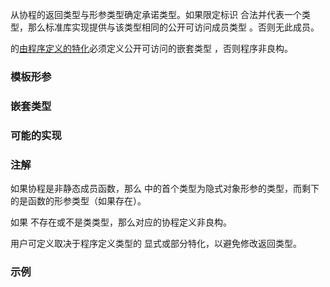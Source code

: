 {{cpp/title|coroutine_traits}}
{{cpp/coroutine/navbar}}
{{ddcl|header=coroutine|since=c++20|
template&lt; class R, class... Args &gt;
struct coroutine_traits;
}}

从协程的返回类型与形参类型确定承诺类型。如果限定标识 {{tt|R::promise_type}} 合法并代表一个类型，那么标准库实现提供与该类型相同的公开可访问成员类型 {{tt|promise_type}}。否则无此成员。

{{tt|coroutine_traits}} 的[[cpp/language/type#由程序定义的类型|由程序定义的特化]]必须定义公开可访问的嵌套类型 {{tt|promise_type}}，否则程序非良构。

===模板形参===
{{par begin}}
{{par|R|协程的返回类型}}
{{par|Args|协程的形参类型，若协程为非静态成员函数则包括[[cpp/language/member functions#引用限定的成员函数|隐式对象形参]]}}
{{par end}}

===嵌套类型===
{{dsc begin}}
{{dsc hitem|名字|定义}}
{{dsc|{{tt|promise_type}}|{{tt|R::promise_type}}（如果合法），或由程序定义的特化提供}}
{{dsc end}}

===可能的实现===
{{eq fun|1=
namespace detail {
template&lt;class, class...&gt;
struct coroutine_traits_base {};
 
template&lt;class R, class... Args&gt;
requires requires { typename R::promise_type; }
struct coroutine_traits_base &lt;R, Args...&gt;
{
    using promise_type = R::promise_type;
};
}
 
template&lt;class R, class... Args&gt;
struct coroutine_traits : detail::coroutine_traits_base&lt;R, Args...&gt; {};
}}

===注解===
如果协程是非静态成员函数，那么 {{tt|Args...}} 中的首个类型为隐式对象形参的类型，而剩下的是函数的形参类型（如果存在）。

如果 {{tt|std::coroutind_traits&lt;R, Args...&gt;::promise_type}} 不存在或不是类类型，那么对应的协程定义非良构。

用户可定义取决于程序定义类型的 {{tt|coroutine_traits}} 显式或部分特化，以避免修改返回类型。

===示例===
{{example
|code=
#include &lt;chrono&gt;
#include &lt;coroutine&gt;
#include &lt;exception&gt;
#include &lt;future&gt;
#include &lt;iostream&gt;
#include &lt;thread&gt;
#include &lt;type_traits&gt;

// 程序定义的类型，下面提供 coroutine_traits 针对它的特化
struct as_coroutine {};

// 通过使用 std::promise&lt;T&gt; 为承诺类型，
// 允许将 std::future&lt;T&gt; 用作协程类型。
template&lt;typename T, typename... Args&gt;
    requires(!std::is_void_v&lt;T&gt; &amp;&amp; !std::is_reference_v&lt;T&gt;)
struct std::coroutine_traits&lt;std::future&lt;T&gt;, as_coroutine, Args...&gt;
{
    struct promise_type : std::promise&lt;T&gt;
    {
        std::future&lt;T&gt; get_return_object() noexcept
        {
            return this-&gt;get_future();
        }
        
        std::suspend_never initial_suspend() const noexcept { return {}; }
        std::suspend_never final_suspend() const noexcept { return {}; }
        
        void return_value(const T&amp; value)
            noexcept(std::is_nothrow_copy_constructible_v&lt;T&gt;)
        {
            this-&gt;set_value(value);
        }
        
        void return_value(T&amp;&amp; value) noexcept(std::is_nothrow_move_constructible_v&lt;T&gt;)
        {
            this-&gt;set_value(std::move(value));
        }
        
        void unhandled_exception() noexcept
        {
            this-&gt;set_exception(std::current_exception());
        }
    };
};

// 与 std::future&lt;void&gt; 相同
template&lt;typename... Args&gt;
struct std::coroutine_traits&lt;std::future&lt;void&gt;, as_coroutine, Args...&gt;
{
    struct promise_type : std::promise&lt;void&gt;
    {
        std::future&lt;void&gt; get_return_object() noexcept
        {
            return this-&gt;get_future();
        }
        
        std::suspend_never initial_suspend() const noexcept { return {}; }
        std::suspend_never final_suspend() const noexcept { return {}; }
        
        void return_void() noexcept
        {
            this-&gt;set_value();
        }
        
        void unhandled_exception() noexcept
        {
            this-&gt;set_exception(std::current_exception());
        }
    };
};

// 通过单纯地为每个 co_await 孵化新线程，
// 允许对 std::future&lt;T&gt; 和 std::future&lt;void&gt; 的 co_await。
template&lt;typename T&gt;
auto operator co_await(std::future&lt;T&gt; future) noexcept
    requires(!std::is_reference_v&lt;T&gt;)
{
    struct awaiter : std::future&lt;T&gt;
    {
        bool await_ready() const noexcept
        {
            using namespace std::chrono_literals;
            return this-&gt;wait_for(0s) != std::future_status::timeout;
        }
        
        void await_suspend(std::coroutine_handle&lt;&gt; cont) const
        {
            std::thread([this, cont]
            {
                this-&gt;wait();
                cont();
            }).detach();
        }
        
        T await_resume() { return this-&gt;get(); }
    };
    
    return awaiter { std::move(future) };
}

// 利用已经建立的架构。
std::future&lt;int&gt; compute(as_coroutine)
{
    int a = co_await std::async([] { return 6; });
    int b = co_await std::async([] { return 7; });
    co_return a * b;
}

std::future&lt;void&gt; fail(as_coroutine)
{
    throw std::runtime_error("bleah");
    co_return;
}

int main()
{
    std::cout &lt;&lt; compute({}).get() &lt;&lt; '\n';
    
    try
    {
        fail({}).get();
    }
    catch (const std::runtime_error&amp; e)
    {
        std::cout &lt;&lt; "错误：" &lt;&lt; e.what() &lt;&lt; '\n';
    }
}
|output=
42
错误：bleah
}}

{{langlinks|en|es|ja}}
